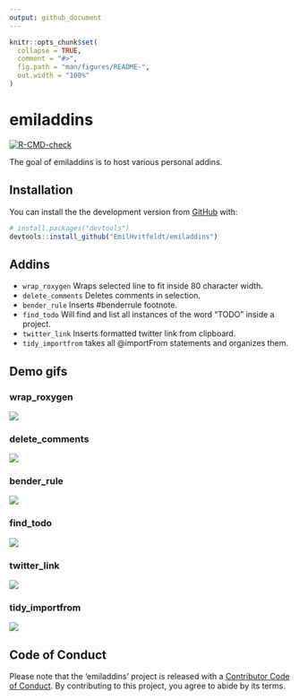 ```yaml
---
output: github_document
---
```


<!-- README.md is generated from README.Rmd. Please edit that file -->

```r
knitr::opts_chunk$set(
  collapse = TRUE,
  comment = "#>",
  fig.path = "man/figures/README-",
  out.width = "100%"
)
```
# emiladdins

<!-- badges: start -->
[![R-CMD-check](https://github.com/EmilHvitfeldt/ehhaddins/workflows/R-CMD-check/badge.svg)](https://github.com/EmilHvitfeldt/ehhaddins/actions)
<!-- badges: end -->

The goal of emiladdins is to host various personal addins.

## Installation

You can install the the development version from [GitHub](https://github.com/) with:

``` r
# install.packages("devtools")
devtools::install_github("EmilHvitfeldt/emiladdins")
```

## Addins

- `wrap_roxygen` Wraps selected line to fit inside 80 character width.
- `delete_comments` Deletes comments in selection.
- `bender_rule` Inserts #benderrule footnote.
- `find_todo` Will find and list all instances of the word "TODO" inside a project.
- `twitter_link` Inserts formatted twitter link from clipboard.
- `tidy_importfrom` takes all @importFrom statements and organizes them.

## Demo gifs

### wrap_roxygen

![](gifs/wrap_roxygen.gif)

### delete_comments

![](gifs/delete_comments.gif)

### bender_rule

![](gifs/bender_rule.gif)

### find_todo

![](gifs/find_todo.gif)

### twitter_link

![](gifs/twitter_link.gif)

### tidy_importfrom

![](gifs/tidy_importfrom.gif)

## Code of Conduct

Please note that the 'emiladdins' project is released with a [Contributor Code of Conduct](CODE_OF_CONDUCT.md). By contributing to this project, you agree to abide by its terms.
